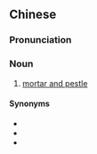 {{also|磨钵}}
==Chinese==
{{zh-forms|s=磨钵}}

===Pronunciation===
{{zh-pron
|m=móbō
|cat=n
}}

===Noun===
{{zh-noun}}

# [[mortar and pestle]]

====Synonyms====
* {{zh-l|杵臼}}
* {{zh-l|搗藥盅}}
* {{zh-l|[[研缽]][[和]][[研杵]]|tr=yánbō hé yánchǔ}}
